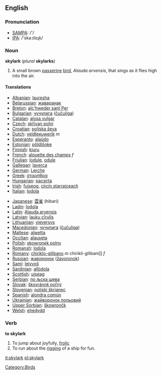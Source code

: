 {{wikipedia}}
==English==

=== Pronunciation ===
*[[w:SAMPA|SAMPA]]: /'/
*[[w:IPA|IPA]]: /'skaːɪlɑɻk/

=== Noun ===
'''skylark''' (''plural'' '''skylarks''')

# A small brown [[passerine]] [[bird]], ''Alauda arvensis'', that sings as it flies high into the air.

==== Translations ====
{{top}}
*[[Albanian]]: [[lauresha]]
*[[Belarussian]]: [[жаваранак]]
*[[Breton]]: [[alc'hweder sant Pęr]]
*[[Bulgarian]]: [[чучулига]] ([[čučuliga]])
*[[Catalan]]: [[alosa vulgar]]
*[[Czech]]: [[skřivan polní]]
*[[Croatian]]: [[poljska ševa]]
*[[Dutch]]:  [[veldleeuwerik]] ''m''
*[[Esperanto]]: [[alaŭdo]]
*[[Estonian]]: [[pőldlőoke]]
*[[Finnish]]: [[kiuru]] '' ''
*[[French]]: [[alouette des champs]] ''f''
*[[Friulian]]: [[lodule]], [[odule]]
*[[Gallegan]]: [[laverca]]
*[[German]]: [[Lerche]]
*[[Greek]]: [[σταρήθρα]] '' ''
*[[Hungarian]]: [[pacsirta]]
*[[Irish]]: [[fuiseog]], [[circín starraiceach]]
*[[Italian]]: [[lodola]] '' ''
{{mid}}
*[[Japanese]]: [[雲雀]] (hibari)
*[[Ladin]]: [[lodola]]
*[[Latin]]: [[Alauda arvensis]] '' ''
*[[Latvian]]: [[lauku cīrulis]]
*[[Lithuanian]]: [[vieversys]]
*[[Macedonian]]: [[чучулига]] ([[čučuliga]])
*[[Maltese]]: [[alwetta]]
*[[Occitan]]: [[alauseta]]
*[[Polish]]: [[skowronek polny]] '' ''
*[[Romansh]]: [[lodola]]
*[[Romany]]: [[chiriklo-gilibano]] ''m'' chirikli-gilibani]] ''f''
*[[Russian]]: [[жаворонок]] ([[žavoronok]]) '' ''
*[[Sami]]: [[leivvoš]]
*[[Sardinian]]: [[allòdola]]
*[[Scottish]]: [[uiseag]]
*[[Serbian]]: [[по љска шева]]
*[[Slovak]]: [[škovránok poľný]]
*[[Slovenian]]: [[poljski škrjanec]]
*[[Spanish]]: [[alondra común]] '' ''
*[[Ukrainian]]: [[жайворонок польовий]]
*[[Upper Sorbian]]: [[škowrončk]]
*[[Welsh]]: [[ehedydd]]
{{bottom}}

[[Category:Birds]]

===Verb===
'''to skylark'''
# To jump about joyfully, [[frolic]]
# To run about the [[rigging]] of a ship for fun.

[[it:skylark]]
[[pl:skylark]]